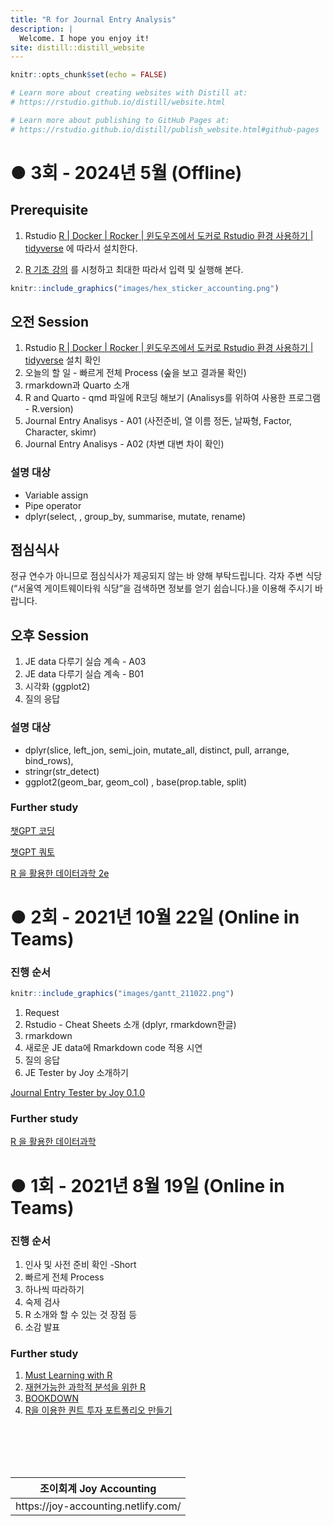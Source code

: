 ```yaml
---
title: "R for Journal Entry Analysis"
description: |
  Welcome. I hope you enjoy it!
site: distill::distill_website
---
```

   
```r
knitr::opts_chunk$set(echo = FALSE)

# Learn more about creating websites with Distill at:
# https://rstudio.github.io/distill/website.html

# Learn more about publishing to GitHub Pages at:
# https://rstudio.github.io/distill/publish_website.html#github-pages

```
   
# ● 3회 - 2024년 5월 (Offline)
    
## Prerequisite
   
1. Rstudio [R | Docker | Rocker | 윈도우즈에서 도커로 Rstudio 환경 사용하기 | tidyverse](https://joy-accounting.netlify.app/2023-12-18-docker-rocker-rstudio/) 에 따라서 설치한다.
   
1. [R 기초 강의](https://youtu.be/0DYFRSykkXQ?si=0mC3yk5reuiEdjGC) 를 시청하고 최대한 따라서 입력 및 실행해 본다.   
     
    
      
```r
knitr::include_graphics("images/hex_sticker_accounting.png")
```
    
    
    
## 오전 Session 
    
1. Rstudio [R | Docker | Rocker | 윈도우즈에서 도커로 Rstudio 환경 사용하기 | tidyverse](https://joy-accounting.netlify.app/2023-12-18-docker-rocker-rstudio/) 설치 확인
1. 오늘의 할 일 - 빠르게 전체 Process (숲을 보고 결과물 확인)
1. rmarkdown과 Quarto 소개  
1. R and Quarto - qmd 파일에 R코딩 해보기 (Analisys를 위하여 사용한 프로그램 - R.version)
1. Journal Entry Analisys - A01 (사전준비, 열 이름 정돈, 날짜형, Factor, Character, skimr)
1. Journal Entry Analisys - A02 (차변 대변 차이 확인) 
   
### 설명 대상
   
* Variable assign    
* Pipe operator   
* dplyr(select, , group_by, summarise, mutate, rename)   
   
   
## 점심식사
    
정규 연수가 아니므로 점심식사가 제공되지 않는 바 양해 부탁드립니다. 각자 주변 식당("서울역 게이트웨이타워 식당"을 검색하면 정보를 얻기 쉽습니다.)을 이용해 주시기 바랍니다. 
     
## 오후 Session  
     
    
1. JE data 다루기 실습 계속 - A03
1. JE data 다루기 실습 계속 - B01
1. 시각화 (ggplot2)
1. 질의 응답   
   
   
### 설명 대상
    
* dplyr(slice, left_jon, semi_join, mutate_all, distinct, pull, arrange, bind_rows),   
* stringr(str_detect)
* ggplot2(geom_bar, geom_col) , base(prop.table, split)
   
    
    
### Further study
      
[챗GPT 코딩](https://r2bit.com/gpt-coding/)
   
[챗GPT 쿼토](https://r2bit.com/gpt-quarto/)
   
[R 을 활용한 데이터과학 2e](https://r4ds.hadley.nz/)
   
    
   
# ● 2회  - 2021년 10월 22일  (Online in Teams)
    
    
### 진행 순서  
   
```r
knitr::include_graphics("images/gantt_211022.png")
```
   
1. Request   
1. Rstudio - Cheat Sheets 소개 (dplyr, rmarkdown한글)   
1. rmarkdown 
1. 새로운 JE data에 Rmarkdown code 적용 시연    
1. 질의 응답   
1. JE Tester by Joy 소개하기    
   
    
[Journal Entry Tester by Joy 0.1.0](https://joy-accounting.netlify.app/2021-08-26-journal-entry-tester-by-joy-0-1-0/)
   
    
    
### Further study
   
[R 을 활용한 데이터과학](https://bookdown.org/sulgi/r4ds/)
   
# ● 1회  -  2021년 8월 19일 (Online in Teams)
    
### 진행 순서
    
1. 인사 및 사전 준비 확인 -Short
2. 빠르게 전체 Process
3. 하나씩 따라하기
4. 숙제 검사
5. R 소개와 할 수 있는 것 장점 등
6. 소감 발표
   
   
### Further study
   
1. [Must Learning with R](https://wikidocs.net/book/4315)
2. [재현가능한 과학적 분석을 위한 R](https://statkclee.github.io/r-gapminder-kr/)
3. [BOOKDOWN](https://bookdown.org/)
4. [R을 이용한 퀀트 투자 포트폴리오 만들기](https://hyunyulhenry.github.io/quant_cookbook/)
    
    
    
<br><br><br><br>      
      
| 조이회계  Joy Accounting |
|---------------------------|
| https://joy-accounting.netlify.com/ |
   
